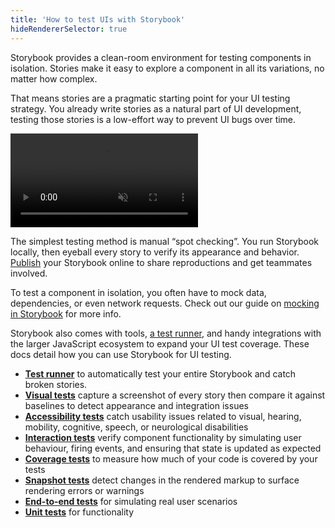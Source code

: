 ```yaml
---
title: 'How to test UIs with Storybook'
hideRendererSelector: true
---
```


Storybook provides a clean-room environment for testing components in isolation. Stories make it easy to explore a component in all its variations, no matter how complex.

That means stories are a pragmatic starting point for your UI testing strategy. You already write stories as a natural part of UI development, testing those stories is a low-effort way to prevent UI bugs over time.

<video autoPlay muted playsInline loop>
  <source src="stories-are-tests-optimized.mp4" type="video/mp4" />
</video>

The simplest testing method is manual “spot checking”. You run Storybook locally, then eyeball every story to verify its appearance and behavior. [Publish](../sharing/publish-storybook.md) your Storybook online to share reproductions and get teammates involved.

To test a component in isolation, you often have to mock data, dependencies, or even network requests. Check out our guide on [mocking in Storybook](../writing-stories/build-pages-with-storybook.md#mocking-connected-components) for more info.

Storybook also comes with tools, [a test runner](./test-runner.md), and handy integrations with the larger JavaScript ecosystem to expand your UI test coverage. These docs detail how you can use Storybook for UI testing.

* [**Test runner**](./test-runner.md) to automatically test your entire Storybook and catch broken stories.
* [**Visual tests**](./visual-testing.md) capture a screenshot of every story then compare it against baselines to detect appearance and integration issues
* [**Accessibility tests**](./accessibility-testing.md) catch usability issues related to visual, hearing, mobility, cognitive, speech, or neurological disabilities
* [**Interaction tests**](./interaction-testing.md) verify component functionality by simulating user behaviour, firing events, and ensuring that state is updated as expected
* [**Coverage tests**](./test-coverage.md) to measure how much of your code is covered by your tests
* [**Snapshot tests**](./snapshot-testing.md) detect changes in the rendered markup to surface rendering errors or warnings
* [**End-to-end tests**](./stories-in-end-to-end-tests.md) for simulating real user scenarios
* [**Unit tests**](./stories-in-unit-tests.md) for functionality
